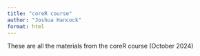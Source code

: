 ```yaml
---
title: "coreR course"
author: "Joshua Hancock"
format: html
---
```


These are all the materials from the coreR course (October 2024)



